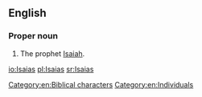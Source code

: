 ==English==

===Proper noun===
{{en-proper noun}}

# The prophet [[Isaiah]].

[[Category:en:Biblical characters]]
[[Category:en:Individuals]]

[[io:Isaias]]
[[pl:Isaias]]
[[sr:Isaias]]